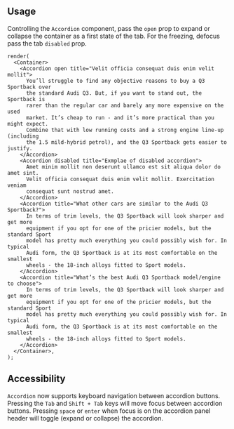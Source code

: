 
## Usage

Controlling the `Accordion` component, pass the `open` prop to expand or collapse the container as a first state of the tab.
For the freezing, defocus pass the tab `disabled` prop.

```tsx live
render(
  <Container>
    <Accordion open title="Velit officia consequat duis enim velit mollit">
      You’ll struggle to find any objective reasons to buy a Q3 Sportback over
      the standard Audi Q3. But, if you want to stand out, the Sportback is
      rarer than the regular car and barely any more expensive on the used
      market. It’s cheap to run - and it’s more practical than you might expect.
      Combine that with low running costs and a strong engine line-up (including
      the 1.5 mild-hybrid petrol), and the Q3 Sportback gets easier to justify.
    </Accordion>
    <Accordion disabled title="Exmplae of disabled accordion">
      Amet minim mollit non deserunt ullamco est sit aliqua dolor do amet sint.
      Velit officia consequat duis enim velit mollit. Exercitation veniam
      consequat sunt nostrud amet.
    </Accordion>
    <Accordion title="What other cars are similar to the Audi Q3 Sportback?">
      In terms of trim levels, the Q3 Sportback will look sharper and get more
      equipment if you opt for one of the pricier models, but the standard Sport
      model has pretty much everything you could possibly wish for. In typical
      Audi form, the Q3 Sportback is at its most comfortable on the smallest
      wheels - the 18-inch alloys fitted to Sport models.
    </Accordion>
    <Accordion title="What’s the best Audi Q3 Sportback model/engine to choose">
      In terms of trim levels, the Q3 Sportback will look sharper and get more
      equipment if you opt for one of the pricier models, but the standard Sport
      model has pretty much everything you could possibly wish for. In typical
      Audi form, the Q3 Sportback is at its most comfortable on the smallest
      wheels - the 18-inch alloys fitted to Sport models.
    </Accordion>
  </Container>,
);
```

## Accessibility

`Accordion` now supports keyboard navigation between accordion buttons.
Pressing the `Tab` and `Shift + Tab` keys will move focus between accordion buttons.
Pressing `space` or `enter` when focus is on the accordion panel header will toggle (expand or collapse) the accordion.
